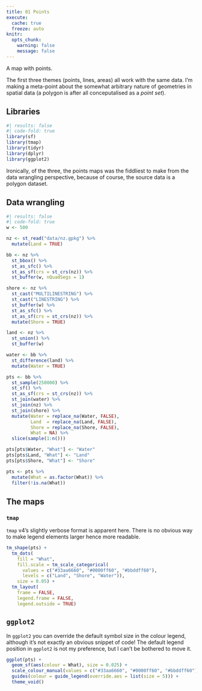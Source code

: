 ```yaml
---
title: 01 Points
execute: 
  cache: true
  freeze: auto
knitr:
  opts_chunk: 
    warning: false
    message: false
---
```


A map with points.

The first three themes (points, lines, areas) all work with the same data. I'm making a meta-point about the somewhat arbitrary nature of geometries in spatial data (a polygon is after all conceputalised as a *point set*).

## Libraries
```r
#| results: false
#| code-fold: true
library(sf)
library(tmap)
library(tidyr)
library(dplyr)
library(ggplot2)
```

Ironically, of the three, the points maps was the fiddliest to make from the data wrangling perspective, because of course, the source data is a polygon dataset.

## Data wrangling
```r
#| results: false
#| code-fold: true
w <- 500

nz <- st_read("data/nz.gpkg") %>%
  mutate(Land = TRUE)

bb <- nz %>% 
  st_bbox() %>%
  st_as_sfc() %>%
  st_as_sf(crs = st_crs(nz)) %>%
  st_buffer(w, nQuadSegs = 1) 

shore <- nz %>% 
  st_cast("MULTILINESTRING") %>%
  st_cast("LINESTRING") %>%
  st_buffer(w) %>%
  st_as_sfc() %>%
  st_as_sf(crs = st_crs(nz)) %>%
  mutate(Shore = TRUE)

land <- nz %>%
  st_union() %>%
  st_buffer(w)

water <- bb %>%
  st_difference(land) %>%
  mutate(Water = TRUE)

pts <- bb %>%
  st_sample(250000) %>%
  st_sf() %>%
  st_as_sf(crs = st_crs(nz)) %>%
  st_join(water) %>%
  st_join(nz) %>%
  st_join(shore) %>%
  mutate(Water = replace_na(Water, FALSE),
         Land  = replace_na(Land, FALSE),
         Shore = replace_na(Shore, FALSE),
         What = NA) %>%
  slice(sample(1:n()))

pts[pts$Water, "What"] <- "Water"
pts[pts$Land, "What"] <- "Land"
pts[pts$Shore, "What"] <- "Shore"

pts <- pts %>%
  mutate(What = as.factor(What)) %>%
  filter(!is.na(What))
```

## The maps
### `tmap`
`tmap` v4's slightly verbose format is apparent here. There is no obvious way to make legend elements larger hence more readable.

```r
tm_shape(pts) + 
  tm_dots(
    fill = "What",
    fill.scale = tm_scale_categorical(
      values = c("#33aa6660", "#0000ff60", "#bbddff60"),
      levels = c("Land", "Shore", "Water")), 
    size = 0.05) +
  tm_layout(
    frame = FALSE,
    legend.frame = FALSE,
    legend.outside = TRUE)
```

## `ggplot2`
In `ggplot2` you can override the default symbol size in the colour legend, although it's not exactly an obvious snippet of code! The default legend position in `ggplot2` is not my preference, but I can't be bothered to move it.

```r
ggplot(pts) +
  geom_sf(aes(colour = What), size = 0.025) +
  scale_colour_manual(values = c("#33aa6660", "#0000ff60", "#bbddff60")) + 
  guides(colour = guide_legend(override.aes = list(size = 5))) +
  theme_void()
```
